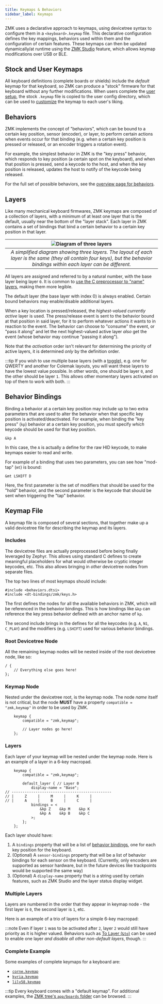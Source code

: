 ```yaml
---
title: Keymaps & Behaviors
sidebar_label: Keymaps
---
```



ZMK uses a declarative approach to keymaps, using devicetree syntax to configure them in a `<keyboard>.keymap` file.
This declarative configuration defines the key mappings, behaviors used within them and the configuration of certain features.
These keymaps can then be updated dynamically/at runtime using the [ZMK Studio](../features/studio.md) feature,
which allows keymap modifications over USB or BLE.

## Stock and User Keymaps

All keyboard definitions (complete boards or shields) include the _default_ keymap for that keyboard,
so ZMK can produce a "stock" firmware for that keyboard without any further modifications.
When users complete the [user setup](../user-setup.mdx), the stock `.keymap` file is copied to the
user config directory, which can be used to [customize](../customization.md) the keymap to each user's liking.

## Behaviors

ZMK implements the concept of "behaviors", which can be bound to a certain key position, sensor (encoder),
or layer, to perform certain actions when events occur for that binding (e.g. when a certain key position
is pressed or released, or an encoder triggers a rotation event).

For example, the simplest behavior in ZMK is the "key press" behavior, which responds to key position
(a certain spot on the keyboard), and when that position is pressed, send a keycode to the host, and
when the key position is released, updates the host to notify of the keycode being released.

For the full set of possible behaviors, see the [overview page for behaviors](behaviors/index.mdx).

## Layers

Like many mechanical keyboard firmwares, ZMK keymaps are composed of a collection of layers, with a
minimum of at least one layer that is the default, usually near the bottom of the "layer stack". Each layer
in ZMK contains a set of bindings that bind a certain behavior to a certain key position in that layer.

|                                                        ![Diagram of three layers](../assets/keymaps/layer-diagram.png)                                                        |
| :---------------------------------------------------------------------------------------------------------------------------------------------------------------------------: |
| _A simplified diagram showing three layers. The layout of each layer is the same (they all contain four keys), but the behavior bindings within each layer can be different._ |

All layers are assigned and referred to by a natural number, with the base layer being layer `0`. It is common to [use the C preprocessor to "name" layers](behaviors/layers.md#defines-to-refer-to-layers), making them more legible.

The default layer (the base layer with index 0) is always enabled. Certain bound behaviors may enable/disable additional layers.

When a key location is pressed/released, the _highest-valued currently active_ layer is used. The press/release event is sent to the behavior bound at that position in said layer, for it to perform whatever actions it wants to in reaction to the event. The behavior can choose to "consume" the event, or "pass it along" and let the next highest-valued active layer _also_ get the event (whose behavior may continue "passing it along").

Note that the _activation_ order isn't relevant for determining the priority of active layers, it is determined _only_ by the definition order.

:::tip
If you wish to use multiple base layers (with a [toggle](behaviors/layers.md#toggle-layer)), e.g. one for QWERTY and another for Colemak layouts, you will want these layers to have the lowest value possible. In other words, one should be layer `0`, and the other should be layer `1`. This allows other momentary layers activated on top of them to work with both.
:::

## Behavior Bindings

Binding a behavior at a certain key position may include up to two extra parameters that are used to
alter the behavior when that specific key position is activated/deactivated. For example, when binding
the "key press" (`kp`) behavior at a certain key position, you must specify _which_ keycode should
be used for that key position.

```dts
&kp A
```

In this case, the `A` is actually a define for the raw HID keycode, to make keymaps easier to read and write.

For example of a binding that uses two parameters, you can see how "mod-tap" (`mt`) is bound:

```dts
&mt LSHIFT D
```

Here, the first parameter is the set of modifiers that should be used for the "hold" behavior, and the second
parameter is the keycode that should be sent when triggering the "tap" behavior.

## Keymap File

A keymap file is composed of several sections, that together make up a valid devicetree file for describing the keymap and its layers.

### Includes

The devicetree files are actually preprocessed before being finally leveraged by Zephyr. This allows using standard C defines to create meaningful placeholders
for what would otherwise be cryptic integer keycodes, etc. This also allows bringing in _other_ devicetree nodes from separate files.

The top two lines of most keymaps should include:

```dts
#include <behaviors.dtsi>
#include <dt-bindings/zmk/keys.h>
```

The first defines the nodes for all the available behaviors in ZMK, which will be referenced in the behavior bindings. This is how bindings like `&kp` can reference the key press behavior defined with an anchor name of `kp`.

The second include brings in the defines for all the keycodes (e.g. `A`, `N1`, `C_PLAY`) and the modifiers (e.g. `LSHIFT`) used for various behavior bindings.

### Root Devicetree Node

All the remaining keymap nodes will be nested inside of the root devicetree node, like so:

```dts
/ {
    // Everything else goes here!
};
```

### Keymap Node

Nested under the devicetree root, is the keymap node. The node _name_ itself is not critical, but the node **MUST** have a property
`compatible = "zmk,keymap"` in order to be used by ZMK.

```dts
    keymap {
        compatible = "zmk,keymap";

        // Layer nodes go here!
    };
```

### Layers

Each layer of your keymap will be nested under the keymap node. Here is an example of a layer in a 6-key macropad.

```dts
    keymap {
        compatible = "zmk,keymap";

        default_layer { // Layer 0
            display-name = "Base";
// ----------------------------------------------
// |     Z     |     M     |     K     |
// |     A     |     B     |     C     |
            bindings = <
                &kp Z    &kp M    &kp K
                &kp A    &kp B    &kp C
            >;
        };
    };
```

Each layer should have:

1. A `bindings` property that will be a list of [behavior bindings](behaviors/index.mdx), one for each key position for the keyboard.
1. (Optional) A `sensor-bindings` property that will be a list of behavior bindings for each sensor on the keyboard. (Currently, only encoders are supported as sensor hardware, but in the future devices like trackpoints would be supported the same way)
1. (Optional) A `display-name` property that is a string used by certain features, such as ZMK Studio and the layer status display widget.

### Multiple Layers

Layers are numbered in the order that they appear in keymap node - the first layer is `0`, the second layer is `1`, etc.

Here is an example of a trio of layers for a simple 6-key macropad:

<KeymapExample />

:::note
Even if layer `1` was to be activated after `2`, layer `2` would still have priority as it is higher valued. Behaviors such as [To Layer (`&to`)](behaviors/layers.md#to-layer) can be used to enable one layer _and disable all other non-default layers_, though.
:::

### Complete Example

Some examples of complete keymaps for a keyboard are:

- [`corne.keymap`](https://github.com/zmkfirmware/zmk/blob/main/app/boards/shields/corne/corne.keymap)
- [`kyria.keymap`](https://github.com/zmkfirmware/zmk/blob/main/app/boards/shields/kyria/kyria.keymap)
- [`lily58.keymap`](https://github.com/zmkfirmware/zmk/blob/main/app/boards/shields/lily58/lily58.keymap)

:::tip
Every keyboard comes with a "default keymap". For additional examples, the [ZMK tree's `app/boards` folder](https://github.com/zmkfirmware/zmk/blob/main/app/boards) can be browsed.
:::
